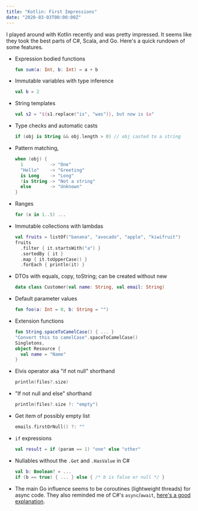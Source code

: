 ```yaml
---
title: "Kotlin: First Impressions"
date: "2020-03-03T00:00:00Z"
---
```


I played around with Kotlin recently and was pretty impressed. It seems like they took the best parts of C#, Scala, and Go. Here's a quick rundown of some features.

- Expression bodied functions
  ```kotlin
  fun sum(a: Int, b: Int) = a + b
  ```

- Immutable variables with type inference
  ```kotlin
  val b = 2
  ```

- String templates
  ```kotlin
  val s2 = "${s1.replace("is", "was")}, but now is $a"
  ```

- Type checks and automatic casts
  ```kotlin
  if (obj is String && obj.length > 0) // obj casted to a string
  ```

- Pattern matching,
  ```kotlin
  when (obj) {
    1          -> "One"
    "Hello"    -> "Greeting"
    is Long    -> "Long"
    !is String -> "Not a string"
    else       -> "Unknown"
  }
  ```

- Ranges
  ```kotlin
  for (x in 1..5) ...
  ```

- Immutable collections with lambdas
  ```kotlin
  val fruits = listOf("banana", "avocado", "apple", "kiwifruit")
  fruits
    .filter { it.startsWith("a") }
    .sortedBy { it }
    .map { it.toUpperCase() }
    .forEach { println(it) }
  ```

- DTOs with equals, copy, toString; can be created without new
  ```kotlin
  data class Customer(val name: String, val email: String)
  ```

- Default parameter values
  ```kotlin
  fun foo(a: Int = 0, b: String = "")
  ```

- Extension functions
  ```kotlin
  fun String.spaceToCamelCase() { ... }
  "Convert this to camelCase".spaceToCamelCase()
  Singletons,
  object Resource {
    val name = "Name"
  }
  ```

- Elvis operator aka "if not null" shorthand
  ```kotlin
  println(files?.size)
  ```

- "If not null and else" shorthand
  ```kotlin
  println(files?.size ?: "empty")
  ```

- Get item of possibly empty list
  ```kotlin
  emails.firstOrNull() ?: ""
  ```

- `if` expressions
  ```kotlin
  val result = if (param == 1) "one" else "other"
  ```

- Nullables without the `.Get` and `.HasValue` in C#
  ```kotlin
  val b: Boolean? = ...
  if (b == true) { ... } else { /* b is false or null */ }
  ```

- The main Go influence seems to be coroutines (lightweight threads) for async code. They also reminded me of C#'s `async`/`await`, [here's a good explanation](https://kotlinlang.org/docs/reference/coroutines/basics.html).
